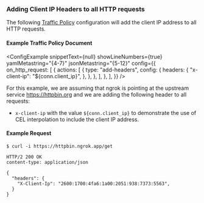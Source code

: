 
### Adding Client IP Headers to all HTTP requests

The following [Traffic Policy](/docs/traffic-policy/)
configuration will add the client IP address to all HTTP requests.

#### Example Traffic Policy Document

<ConfigExample
	snippetText={null}
	showLineNumbers={true}
	yamlMetastring="{4-7}"
	jsonMetastring="{5-12}"
	config={{
		on_http_request: [
			{
				actions: [
					{
						type: "add-headers",
						config: {
							headers: {
								"x-client-ip": "${conn.client_ip}",
							},
						},
					},
				],
			},
		],
	}}
/>

For this example, we are assuming that ngrok is pointing at the upstream service
https://httpbin.org and we are adding the following header to all requests:

- `x-client-ip` with the value `${conn.client_ip}` to demonstrate the use of
  CEL interpolation to include the client IP address.

#### Example Request

```shell
$ curl -i https://httpbin.ngrok.app/get
```

```http
HTTP/2 200 OK
content-type: application/json

{
  "headers": {
    "X-Client-Ip": "2600:1700:4fa6:1a00:2051:938:7373:5563",
  }
}
```
